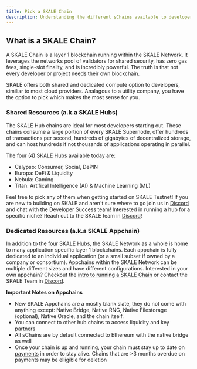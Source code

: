 ```yaml
---
title: Pick a SKALE Chain
description: Understanding the different sChains available to developers
---
```


## What is a SKALE Chain?

A SKALE Chain is a layer 1 blockchain running within the SKALE Network. It leverages the networks pool of validators for shared security,
has zero gas fees, single-slot finality, and is incredibly powerful. The truth is that not every developer or project needs their own blockchain.

SKALE offers both shared and dedicated compute option to developers, similiar to most cloud providers. Analagous to a utility company, you have the 
option to pick which makes the most sense for you.

### Shared Resources (a.k.a SKALE Hubs)

The SKALE Hub chains are ideal for most developers starting out. These chains consume a large portion of every SKALE Supernode, offer hundreds of transactions per second,
hundreds of gigabytes of decentralized storage, and can host hundreds if not thousands of applications operating in parallel.

The four (4) SKALE Hubs available today are:

- Calypso: Consumer, Social, DePIN
- Europa: DeFi & Liquidity
- Nebula: Gaming
- Titan: Artifical Intelligence (AI) & Machine Learning (ML)

Feel free to pick any of them when getting started on SKALE Testnet! If you are new to building on SKALE and aren't sure where to go
join us in [Discord](https://discord.gg/skale) and chat with the Developer Success team! Interested in running a hub for a specific niche?
Reach out to the SKALE team in [Discord](https://discord.gg/skale)!

### Dedicated Resources (a.k.a SKALE Appchain)

In addition to the four SKALE Hubs, the SKALE Network as a whole is home to many application specific layer 1 blockchains.
Each appchain is fully dedicated to an individual application (or a small subset if owned by a company or consortium). Appchains
within the SKALE Network can be multiple different sizes and have different configurations. Interested in your own appchain? 
Checkout the [intro to running a SKALE Chain](/run-a-skale-chain/intro-to-schains) or contact the SKALE Team in [Discord](https://discord.gg/skale).

**Important Notes on Appchains**
- New SKALE Appchains are a mostly blank slate, they do not come with anything except: Native Bridge, Native RNG, Native Filestorage (optional), Native Oracle, and the chain itself.
- You can connect to other hub chains to access liquidity and key partners
- All sChains are by default connected to Ethereum with the native bridge as well
- Once your chain is up and running, your chain must stay up to date on [payments](/run-a-skale-chain/pricing-and-payments) in order to stay alive. Chains
that are >3 months overdue on payments may be elligible for deletion